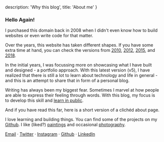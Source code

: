 
description: 'Why this blog',
title: 'About me'
}

### Hello Again!

I purchased this domain back in 2008 when I didn't even know how to build websites or even write code for that matter.

Over the years, this website has taken different shapes. If you have some extra time at hand, you can check the versions from [2010](https://yashsoni.netlify.app/nostalgia/v1/index.html), [2012](https://yashsoni.netlify.app/nostalgia/v2/index.html), [2015](https://yashsoni.netlify.app/nostalgia/v3/index.html), and [2018](https://yashsoni.netlify.app).

In the initial years, I was focussing more on showcasing what I have built and designed - a portfolio approach.
With this latest version (v5), I have realized that there is still a lot to learn about technology and life in general - and this is an attempt to share that in form of a personal blog.

Writing has always been my biggest fear. Sometimes I marvel at how people are able to express their feeling through words. With this blog, my focus is to develop this skill and [learn in public](https://www.swyx.io/writing/learn-in-public/).

And if you have read this far, here is a short version of a clichéd about page.

I love learning and building things. You can find some of the projects on my [Github](https://github.com/yashatgit).
I like (liked?) [paintings](https://yashsoni.netlify.app/nostalgia/v2/portfolio_design.html) and occasional [photography](http://yashsoni.com/photography).

[Email](mailto:mailme@yashsoni.com) · [Twitter](https://twitter.com/yashs0ni) · [Instagram](https://www.instagram.com/yash_soni/) · [Github](https://github.com/yashatgit) · [LinkedIn](https://www.linkedin.com/in/soniyash/)
